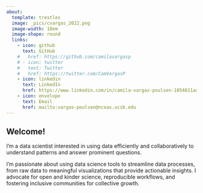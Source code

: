 ```yaml
---
about:
  template: trestles
  image: _pics/cvargas_2022.png
  image-width: 18em
  image-shape: round
  links:
    - icon: github
      text: GitHub
    #   href: https://github.com/camilavargasp
    # - icon: twitter
    #   text: Twitter
    #   href: https://twitter.com/CamVargasP
    - icon: linkedin
      text: LinkedIn
      href: https://www.linkedin.com/in/camila-vargas-poulsen-1054811aa/
    - icon: envelope
      text: Email
      href: mailto:vargas-poulsen@nceas.ucsb.edu
---
```



## Welcome!
I’m a data scientist interested in using data efficiently and collaboratively to understand patterns and answer prominent questions. 

I’m passionate about using data science tools to streamline data processes, from raw data to meaningful visualizations that provide actionable insights. I advocate for open and kinder science, reproducible workflows, and fostering inclusive communities for collective growth.





